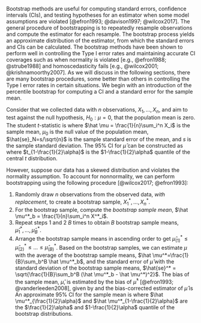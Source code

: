 
Bootstrap methods are useful for computing standard errors, confidence intervals (CIs), and testing hypotheses for an estimator when some model assumptions are violated [@efron1993; @davison1997; @wilcox2017]. <!-- ML: Check reference list for the Wilcox entries WT: does it look right now?--> The general procedure of bootstrapping is to repeatedly resample observations <!-- ML: how about "repeatedly resampling observations . . . ?" WT: sounds good --> and compute the estimator for each resample. The bootstrap process yields an approximate distribution of the estimator, from which the standard errors and CIs can be calculated. The bootstrap methods have been shown to perform well in controlling the Type I error rates and maintaining accurate CI coverages such as when normality is violated [e.g., @efron1988; @strube1988] and homoscedasticity fails [e.g., @wilcox2001; @krishnamoorthy2007]. As we will <!--ML: Use active voice for a few of these sentences, if possible. WT: sounds good --> discuss in the following sections, there are many bootstrap procedures, some better than others in controlling the Type I error rates in certain situations. We begin with an introduction of the percentile bootstrap for computing a CI and a standard error for the sample mean. <!-- ML: We need to resolve the inconsistency in naming. WT: changed to percentile bootstrap--> 

Consider that we collected data with $n$ observations, $X_1, \dots, X_n$, and aim to test against the null hypothesis, $H_0: \mu = 0$, that the population mean is zero. <!-- ML: so \mu_0 = 0? WT: thanks!--> 
The student *t-*statistic is 
\begin{equation}
T = \frac{\hat \mu - \mu_0}{\hat{se}_N}, 
\end{equation}
where $\hat \mu = \frac{1}{n}\sum_i^n X_i$ is the sample mean, $\mu_0$ is the null value of the population mean, $\hat{se}_N=s/\sqrt{n}$ is the sample standard error of the mean, and $s$ is the sample standard deviation. <!-- ML: I don't think T is necessarily symmetric when normality holds, unless H_0 is true. Otherwise, it is a noncentral-t, which is not symmetric. If you meant under H_0, then you can just say it follows a t distribution. --> The 95% CI for $\hat \mu$ can be constructed as
\begin{equation}
[\hat \mu-t_{1-\frac{1}{2}\alpha} \hat{se}_N, \hat \mu + t_{1 - \frac{1}{2}\alpha} \hat{se}_N],  
\end{equation}
where $t_{1-\frac{1}{2}\alpha}$ is the $1-\frac{1}{2}\alpha$ quantile of the central *t* distribution.

<!-- ML: I think the bootstrap-t is a bit more complicated than other procedures. And I don't think it helps to start with constructing CIs before talking about the sampling algorithms. How about talking about the sampling with replacement part first? And then just talk about the percentile CI instead of the bootstrap-t CI? -->
However, suppose our data has a skewed distribution and violates the normality assumption. To account for nonnormality, we can perform bootstrapping using the following procedure [@wilcox2017; @efron1993]:

1. Randomly draw $n$ observations from the observed data, *with replacement*, to create a bootstrap sample, $X^*_1, \dots, X_n^*$. 
2. For the bootstrap sample, compute the *bootstrap sample mean*, $\hat \mu^*_b = \frac{1}{n}\sum_i^n X^*_i$. 
3. Repeat steps 1 and 2 $B$ times to obtain $B$ bootstrap sample means, $\hat \mu^*_1, \dots, \hat \mu^*_B$. 
4. Arrange the bootstrap sample means in ascending order to get $\hat \mu^*_{(1)} \leq \hat \mu^*_{(2)} \leq \dots \leq \hat \mu^*_{(B)}$. 
Based on the bootstrap samples, we can estimate $\mu$ with the average of the bootstrap sample means, $\hat \mu^*=\frac{1}{B}\sum_b^B \hat \mu^*_b$, and the standard error of $\hat{\mu}$ with the standard deviation of the bootstrap sample means,
$\hat{se}^* = \sqrt{\frac{1}{B}\sum_b^B (\hat \mu^*_b - \hat \mu^*)^2}$. The bias of the sample mean, $\hat \mu$, is estimated by the bias of $\hat \mu^*$ [@efron1993; @vanderleeden2008], given by
\begin{equation}
\hat{\text{Bias}}(\hat \mu) = \hat{\text{Bias}}(\hat \mu^*) = \hat \mu^* - \hat \mu,
\end{equation}
and the bias-corrected estimator of $\hat \mu$ is
\begin{equation}
\hat \mu_{corrected} = 2 \hat \mu - \hat \mu^* = \hat \mu - \hat{\text{Bias}}(\hat \mu).
\end{equation}
An approximate 95% CI for the sample mean is
\begin{equation}
[\hat \mu^*_{\frac{1}{2}\alpha}; \hat \mu^*_{1-\frac{1}{2}\alpha}]
\end{equation}
where $\hat \mu^*_{\frac{1}{2}\alpha}$ and $\hat \mu^*_{1-\frac{1}{2}\alpha}$ are the $\frac{1}{2}\alpha$ and $1-\frac{1}{2}\alpha$ quantile of the bootstrap distributions. 
<!-- $\bar X^*_{T, \frac{1}{2}\alpha}$ is the bootstrap  -->
<!-- where $t^*_{1-\alpha/2}$ denote the the $1 - \alpha/2$ quantile of the bootstrap distribution. For example, if $B=1000$ with at the significance level of $\alpha=.05$, $t^*_{\alpha/2} = t^*_{.975}$. -->
